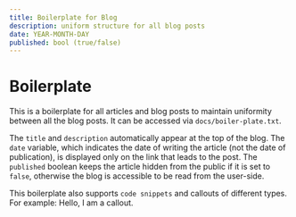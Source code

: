 ```yaml
---
title: Boilerplate for Blog
description: uniform structure for all blog posts
date: YEAR-MONTH-DAY
published: bool (true/false)
---
```


# Boilerplate

This is a boilerplate for all articles and blog posts to maintain uniformity between all the blog posts. It can be accessed via ```docs/boiler-plate.txt```.

The `title` and `description` automatically appear at the top of the blog. 
The `date` variable, which indicates the date of writing the article (not the date of publication), is displayed only on the link that leads to the post.
The `published` boolean keeps the article hidden from the public if it is set to `false`, otherwise the blog is accessible to be read from the user-side.

This boilerplate also supports ```code snippets``` and callouts of different types.
For example: <Callout type="warning">Hello, I am a callout.</Callout>
